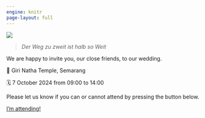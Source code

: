 ```yaml
---
engine: knitr
page-layout: full
---
```


::: {.justify}

![](./img/IMG_5104.JPEG)

> _Der Weg zu zweit ist halb so Weit_

We are happy to invite you, our close friends, to our wedding. 

📍 Giri Natha Temple, Semarang

🗓️ 7 October 2024 from 09:00 to 14:00

Please let us know if you can or cannot attend by pressing the button below.

<a href="https://forms.gle/VCv5T69utg9H64zN6" class="btn btn-primary" type="button">I'm attending!</a>

:::

